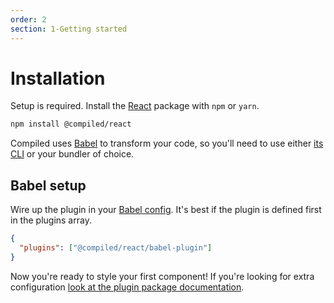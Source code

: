 ```yaml
---
order: 2
section: 1-Getting started
---
```


# Installation

Setup is required.
Install the [React](https://reactjs.org) package with `npm` or `yarn`.

```bash
npm install @compiled/react
```

Compiled uses [Babel](https://babeljs.io) to transform your code,
so you'll need to use either [its CLI](https://babeljs.io/docs/en/babel-cli) or your bundler of choice.

## Babel setup

Wire up the plugin in your [Babel config](https://babeljs.io/docs/en/configuration).
It's best if the plugin is defined first in the plugins array.

```json
{
  "plugins": ["@compiled/react/babel-plugin"]
}
```

Now you're ready to style your first component!
If you're looking for extra configuration [look at the plugin package documentation](/pkg-babel-plugin).
